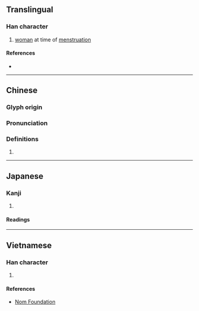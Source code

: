 {{character info}}
==Translingual==

===Han character===
{{Han char|rn=38|rad=女|as=05|sn=8|four=49450|canj=VFQ,XVFQ|ids=⿰女半}}

# [[woman]] at time of [[menstruation]]

====References====
* {{Han ref|kx=0258.070|dkj=06157|dj=0523.140|hdz=21040.100|uh=59C5|ud=22981|bh=A972|bd=43378}}

----

==Chinese==
{{zh-forms}}

===Glyph origin===
{{Han etym}}

===Pronunciation===
{{zh-pron
|m=bàn
|c=bun3
|mc=y
|oc=y
|cat=
}}

===Definitions===
{{zh-hanzi}}

# {{rfdef|zh}}

----

==Japanese==

===Kanji===
{{ja-kanji|grade=|rs=女05}}

# {{rfdef|ja|sort=女05}}

====Readings====
{{ja-readings|on=[[はん]] (han)|kun=[[みもちがきずつく]] (mimochigakizutsuku)}}

----

==Vietnamese==

===Han character===
{{vi-readings|reading=nửa, nữa|rs=女05}}

# {{rfdef|vi|sort=女05}}

====References====
* [http://nomfoundation.org/common/nom_details.php?codepoint=59c5 Nom Foundation]